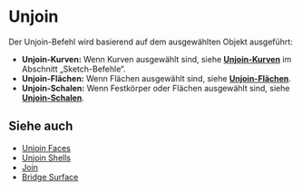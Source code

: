 
# Unjoin

<Reference shortcut="Alt + J" command="Unjoin" button="In der Befehlsleiste" buttonIcon='button-join' />

Der Unjoin-Befehl wird basierend auf dem ausgewählten Objekt ausgeführt:
   - **Unjoin-Kurven:** Wenn Kurven ausgewählt sind, siehe [**Unjoin-Kurven**](/sketch/unjoin-curve) im Abschnitt „Sketch-Befehle“.
   - **Unjoin-Flächen:** Wenn Flächen ausgewählt sind, siehe [**Unjoin-Flächen**](/solid/unjoin-faces).
   - **Unjoin-Schalen:** Wenn Festkörper oder Flächen ausgewählt sind, siehe [**Unjoin-Schalen**](/solid/unjoin-shells).

## Siehe auch
- [Unjoin Faces](unjoin-faces)
- [Unjoin Shells](unjoin-shells)
- [Join](join)
- [Bridge Surface](bridge-surface)